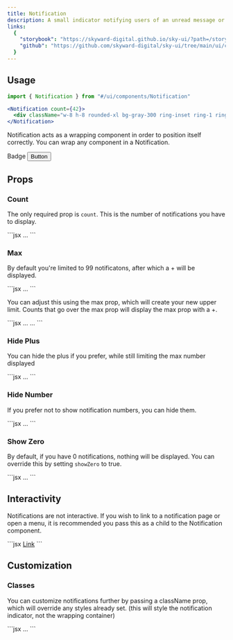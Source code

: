 ```yaml
---
title: Notification
description: A small indicator notifying users of an unread message or event.
links:
  {
    "storybook": "https://skyward-digital.github.io/sky-ui/?path=/story/ui-components-notification--default",
    "github": "https://github.com/skyward-digital/sky-ui/tree/main/ui/components/Notification",
  }
---
```



<CodePreview client:load>
  <div className="space-x-6">
    <Notification count={50}>
      <div className="w-8 h-8 rounded-xl bg-gray-300 ring-inset ring-1 ring-gray-400/50"></div>
    </Notification>
    <Notification count={100}>
      <div className="w-8 h-8 rounded-xl bg-gray-300 ring-inset ring-1 ring-gray-400/50"></div>
    </Notification>
    <Notification count={50} hideNumber>
      <div className="w-8 h-8 rounded-xl bg-gray-300 ring-inset ring-1 ring-gray-400/50"></div>
    </Notification>
  </div>
</CodePreview>

## Usage

```jsx
import { Notification } from "#/ui/components/Notification"
```

```jsx
<Notification count={42}>
  <div className="w-8 h-8 rounded-xl bg-gray-300 ring-inset ring-1 ring-gray-400/50"></div>
</Notification>
```

Notification acts as a wrapping component in order to position itself correctly. You can wrap any component in a Notification.

<CodePreview client:load>
  <div className="space-x-6">
    <Notification count={50}>
      <Bell01Icon className="w-6 h-6 text-gray-600" />
    </Notification>
    <Notification count={50}>
      <Badge>Badge</Badge>
    </Notification>
    <Notification count={50}>
      <Button>Button</Button>
    </Notification>
  </div>
</CodePreview>

## Props

### Count

The only required prop is `count`. This is the number of notifications you have to display.

<CodePreview client:load>
  <Notification count={50}>
    <div className="w-8 h-8 rounded-xl bg-gray-300 ring-inset ring-1 ring-gray-400/50"></div>
  </Notification>
  <div slot="code">
    ```jsx
    <Notification count={50}>...</Notification>
    ```
  </div>
</CodePreview>

### Max

By default you're limited to 99 notificatons, after which a + will be displayed.

<CodePreview client:load>
  <Notification count={200}>
    <div className="w-8 h-8 rounded-xl bg-gray-300 ring-inset ring-1 ring-gray-400/50"></div>
  </Notification>
  <div slot="code">
    ```jsx
    <Notification count={200}>...</Notification>
    ```
  </div>
</CodePreview>

You can adjust this using the max prop, which will create your new upper limit. Counts that go over the max prop will display the max prop with a +.

<CodePreview client:load>
  <div className="space-x-6">
    <Notification count={123} max={999}>
      <div className="w-8 h-8 rounded-xl bg-gray-300 ring-inset ring-1 ring-gray-400/50"></div>
    </Notification>
    <Notification count={1000} max={999}>
      <div className="w-8 h-8 rounded-xl bg-gray-300 ring-inset ring-1 ring-gray-400/50"></div>
    </Notification>
  </div>
  <div slot="code">
    ```jsx
    <Notification count={123} max={999}>
      ...
    </Notification>
    <Notification count={1000} max={999}>
      ...
    </Notification>
    ```
  </div>
</CodePreview>

### Hide Plus

You can hide the plus if you prefer, while still limiting the max number displayed

<CodePreview client:load>
  <Notification count={200} hidePlus>
    <div className="w-8 h-8 rounded-xl bg-gray-300 ring-inset ring-1 ring-gray-400/50"></div>
  </Notification>
  <div slot="code">
    ```jsx
    <Notification count={200} hidePlus>
      ...
    </Notification>
    ```
  </div>
</CodePreview>

### Hide Number

If you prefer not to show notification numbers, you can hide them.

<CodePreview client:load>
  <Notification count={200} hideNumber>
    <div className="w-8 h-8 rounded-xl bg-gray-300 ring-inset ring-1 ring-gray-400/50"></div>
  </Notification>
  <div slot="code">
    ```jsx
    <Notification count={200} hideNumber>
      ...
    </Notification>
    ```
  </div>
</CodePreview>

### Show Zero

By default, if you have 0 notifications, nothing will be displayed. You can override this by setting `showZero` to true.

<CodePreview client:load>
  <Notification count={0} showZero>
    <div className="w-8 h-8 rounded-xl bg-gray-300 ring-inset ring-1 ring-gray-400/50"></div>
  </Notification>
  <div slot="code">
    ```jsx
    <Notification count={0} showZero>
      ...
    </Notification>
    ```
  </div>
</CodePreview>

## Interactivity

Notifications are not interactive. If you wish to link to a notification page or open a menu, it is recommended you pass this as a child to the Notification component.

<CodePreview client:load>
  <Notification count={50}>
    <a href="#">
      <div className="w-8 h-8 rounded-xl bg-gray-300 ring-inset ring-1 ring-gray-400/50"></div>
    </a>
  </Notification>
  <div slot="code">
    ```jsx
    <Notification count={50}>
      <a href="#">Link</a>
    </Notification>
    ```
  </div>
</CodePreview>

## Customization

### Classes

You can customize notifications further by passing a className prop, which will override any styles already set. (this will style the notification indicator, not the wrapping container)

<CodePreview client:load>
  <Notification count={50} className="bg-indigo-500">
    <div className="w-8 h-8 rounded-xl bg-gray-300 ring-inset ring-1 ring-gray-400/50"></div>
  </Notification>
  <div slot="code">
    ```jsx
    <Notification count={50} className="bg-indigo-500">
      ...
    </Notification>
    ```
  </div>
</CodePreview>
